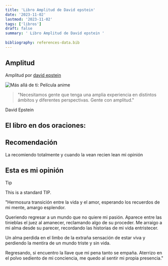 ```yaml
---
title: 'Libro Amplitud de David epstein'
date: '2023-11-02'
lastmod: '2023-11-02'
tags: ['libros']
draft: false
summary: ' Libro Amplitud de David epstein '
 
bibliography: references-data.bib
---
```

 
## Amplitud

Amplitud por [david epstein](https://davidepstein.com/)

![Más allá de ti: Película anime](/static/images/range.png)

> "Necesitamos gente que tenga una amplia experiencia en distintos ámbitos y diferentes perspectivas. Gente con amplitud."

David Epstein

## **El libro en dos oraciones:**

<TOCInline toc={props.toc} exclude="Sipnosis" />

## Recomendación 

La recomiendo totalmente y cuando la vean recien lean mi opinión

## Esta es mi opinión 

>[!TIP]
>
>This is a standard TIP.


"Hermosura transición entre la vida y el amor, esperando los recuerdos de mi mente, amargo esplendor.

Queriendo regresar a un mundo que no quiere mi pasión. Aparece entre las tinieblas el juez al amanecer, reclamando algo de su proceder. Me arraigo a mi alma desde su parecer, recordando las historias de mi vida entristecer.

Un alma perdida en el limbo de la extraña sensación de estar viva y perdiendo la mentira de un mundo triste y sin vida.

Regresando, si encuentro la llave que mi pena tanto se empaña. Aterrizo en el polvo sediento de mi conciencia, me quedo al sentir mi propia presencia."

